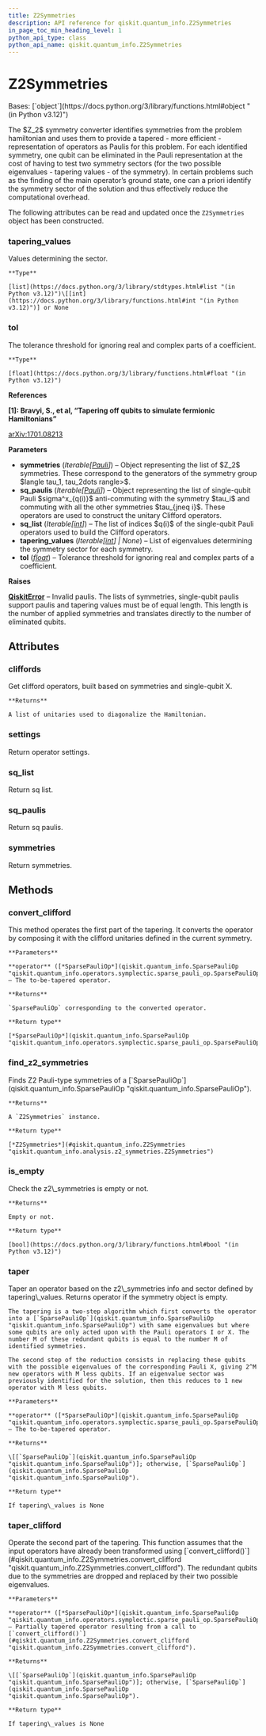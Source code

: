 ```yaml
---
title: Z2Symmetries
description: API reference for qiskit.quantum_info.Z2Symmetries
in_page_toc_min_heading_level: 1
python_api_type: class
python_api_name: qiskit.quantum_info.Z2Symmetries
---
```


# Z2Symmetries

<Class id="qiskit.quantum_info.Z2Symmetries" isDedicatedPage={true} github="https://github.com/qiskit/qiskit/tree/stable/0.25/qiskit/quantum_info/analysis/z2_symmetries.py" signature="qiskit.quantum_info.Z2Symmetries(symmetries, sq_paulis, sq_list, tapering_values=None, *, tol=1e-14)">
  Bases: [`object`](https://docs.python.org/3/library/functions.html#object "(in Python v3.12)")

  The \$Z\_2\$ symmetry converter identifies symmetries from the problem hamiltonian and uses them to provide a tapered - more efficient - representation of operators as Paulis for this problem. For each identified symmetry, one qubit can be eliminated in the Pauli representation at the cost of having to test two symmetry sectors (for the two possible eigenvalues - tapering values - of the symmetry). In certain problems such as the finding of the main operator’s ground state, one can a priori identify the symmetry sector of the solution and thus effectively reduce the computational overhead.

  The following attributes can be read and updated once the `Z2Symmetries` object has been constructed.

  ### tapering\_values

  <Attribute id="qiskit.quantum_info.Z2Symmetries.tapering_values">
    Values determining the sector.

    **Type**

    [list](https://docs.python.org/3/library/stdtypes.html#list "(in Python v3.12)")\[[int](https://docs.python.org/3/library/functions.html#int "(in Python v3.12)")] or None
  </Attribute>

  ### tol

  <Attribute id="qiskit.quantum_info.Z2Symmetries.tol">
    The tolerance threshold for ignoring real and complex parts of a coefficient.

    **Type**

    [float](https://docs.python.org/3/library/functions.html#float "(in Python v3.12)")
  </Attribute>

  **References**

  **\[1]: Bravyi, S., et al, “Tapering off qubits to simulate fermionic Hamiltonians”**

  [arXiv:1701.08213](https://arxiv.org/abs/1701.08213)

  **Parameters**

  *   **symmetries** (*Iterable\[*[*Pauli*](qiskit.quantum_info.Pauli "qiskit.quantum_info.Pauli")*]*) – Object representing the list of \$Z\_2\$ symmetries. These correspond to the generators of the symmetry group \$langle tau\_1, tau\_2dots rangle>\$.
  *   **sq\_paulis** (*Iterable\[*[*Pauli*](qiskit.quantum_info.Pauli "qiskit.quantum_info.Pauli")*]*) – Object representing the list of single-qubit Pauli \$sigma^x\_\{q(i)}\$ anti-commuting with the symmetry \$tau\_i\$ and commuting with all the other symmetries \$tau\_\{jneq i}\$. These operators are used to construct the unitary Clifford operators.
  *   **sq\_list** (*Iterable\[*[*int*](https://docs.python.org/3/library/functions.html#int "(in Python v3.12)")*]*) – The list of indices \$q(i)\$ of the single-qubit Pauli operators used to build the Clifford operators.
  *   **tapering\_values** (*Iterable\[*[*int*](https://docs.python.org/3/library/functions.html#int "(in Python v3.12)")*] | None*) – List of eigenvalues determining the symmetry sector for each symmetry.
  *   **tol** ([*float*](https://docs.python.org/3/library/functions.html#float "(in Python v3.12)")) – Tolerance threshold for ignoring real and complex parts of a coefficient.

  **Raises**

  [**QiskitError**](exceptions#qiskit.exceptions.QiskitError "qiskit.exceptions.QiskitError") – Invalid paulis. The lists of symmetries, single-qubit paulis support paulis and tapering values must be of equal length. This length is the number of applied symmetries and translates directly to the number of eliminated qubits.

  ## Attributes

  ### cliffords

  <Attribute id="qiskit.quantum_info.Z2Symmetries.cliffords">
    Get clifford operators, built based on symmetries and single-qubit X.

    **Returns**

    A list of unitaries used to diagonalize the Hamiltonian.
  </Attribute>

  ### settings

  <Attribute id="qiskit.quantum_info.Z2Symmetries.settings">
    Return operator settings.
  </Attribute>

  ### sq\_list

  <Attribute id="qiskit.quantum_info.Z2Symmetries.sq_list">
    Return sq list.
  </Attribute>

  ### sq\_paulis

  <Attribute id="qiskit.quantum_info.Z2Symmetries.sq_paulis">
    Return sq paulis.
  </Attribute>

  ### symmetries

  <Attribute id="qiskit.quantum_info.Z2Symmetries.symmetries">
    Return symmetries.
  </Attribute>

  ## Methods

  ### convert\_clifford

  <Function id="qiskit.quantum_info.Z2Symmetries.convert_clifford" signature="convert_clifford(operator)">
    This method operates the first part of the tapering. It converts the operator by composing it with the clifford unitaries defined in the current symmetry.

    **Parameters**

    **operator** ([*SparsePauliOp*](qiskit.quantum_info.SparsePauliOp "qiskit.quantum_info.operators.symplectic.sparse_pauli_op.SparsePauliOp")) – The to-be-tapered operator.

    **Returns**

    `SparsePauliOp` corresponding to the converted operator.

    **Return type**

    [*SparsePauliOp*](qiskit.quantum_info.SparsePauliOp "qiskit.quantum_info.operators.symplectic.sparse_pauli_op.SparsePauliOp")
  </Function>

  ### find\_z2\_symmetries

  <Function id="qiskit.quantum_info.Z2Symmetries.find_z2_symmetries" signature="classmethod find_z2_symmetries(operator)">
    Finds Z2 Pauli-type symmetries of a [`SparsePauliOp`](qiskit.quantum_info.SparsePauliOp "qiskit.quantum_info.SparsePauliOp").

    **Returns**

    A `Z2Symmetries` instance.

    **Return type**

    [*Z2Symmetries*](#qiskit.quantum_info.Z2Symmetries "qiskit.quantum_info.analysis.z2_symmetries.Z2Symmetries")
  </Function>

  ### is\_empty

  <Function id="qiskit.quantum_info.Z2Symmetries.is_empty" signature="is_empty()">
    Check the z2\_symmetries is empty or not.

    **Returns**

    Empty or not.

    **Return type**

    [bool](https://docs.python.org/3/library/functions.html#bool "(in Python v3.12)")
  </Function>

  ### taper

  <Function id="qiskit.quantum_info.Z2Symmetries.taper" signature="taper(operator)">
    Taper an operator based on the z2\_symmetries info and sector defined by tapering\_values. Returns operator if the symmetry object is empty.

    The tapering is a two-step algorithm which first converts the operator into a [`SparsePauliOp`](qiskit.quantum_info.SparsePauliOp "qiskit.quantum_info.SparsePauliOp") with same eigenvalues but where some qubits are only acted upon with the Pauli operators I or X. The number M of these redundant qubits is equal to the number M of identified symmetries.

    The second step of the reduction consists in replacing these qubits with the possible eigenvalues of the corresponding Pauli X, giving 2^M new operators with M less qubits. If an eigenvalue sector was previously identified for the solution, then this reduces to 1 new operator with M less qubits.

    **Parameters**

    **operator** ([*SparsePauliOp*](qiskit.quantum_info.SparsePauliOp "qiskit.quantum_info.operators.symplectic.sparse_pauli_op.SparsePauliOp")) – The to-be-tapered operator.

    **Returns**

    \[[`SparsePauliOp`](qiskit.quantum_info.SparsePauliOp "qiskit.quantum_info.SparsePauliOp")]; otherwise, [`SparsePauliOp`](qiskit.quantum_info.SparsePauliOp "qiskit.quantum_info.SparsePauliOp").

    **Return type**

    If tapering\_values is None
  </Function>

  ### taper\_clifford

  <Function id="qiskit.quantum_info.Z2Symmetries.taper_clifford" signature="taper_clifford(operator)">
    Operate the second part of the tapering. This function assumes that the input operators have already been transformed using [`convert_clifford()`](#qiskit.quantum_info.Z2Symmetries.convert_clifford "qiskit.quantum_info.Z2Symmetries.convert_clifford"). The redundant qubits due to the symmetries are dropped and replaced by their two possible eigenvalues.

    **Parameters**

    **operator** ([*SparsePauliOp*](qiskit.quantum_info.SparsePauliOp "qiskit.quantum_info.operators.symplectic.sparse_pauli_op.SparsePauliOp")) – Partially tapered operator resulting from a call to [`convert_clifford()`](#qiskit.quantum_info.Z2Symmetries.convert_clifford "qiskit.quantum_info.Z2Symmetries.convert_clifford").

    **Returns**

    \[[`SparsePauliOp`](qiskit.quantum_info.SparsePauliOp "qiskit.quantum_info.SparsePauliOp")]; otherwise, [`SparsePauliOp`](qiskit.quantum_info.SparsePauliOp "qiskit.quantum_info.SparsePauliOp").

    **Return type**

    If tapering\_values is None
  </Function>
</Class>

